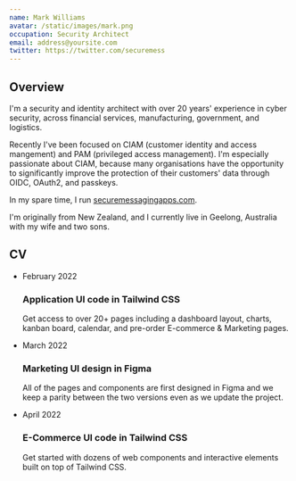 ```yaml
---
name: Mark Williams
avatar: /static/images/mark.png
occupation: Security Architect
email: address@yoursite.com
twitter: https://twitter.com/securemess
---
```


## Overview

I'm a security and identity architect with over 20 years' experience in cyber security, across financial services, manufacturing, government, and logistics.

Recently I've been focused on CIAM (customer identity and access mangement) and PAM (privileged access management). I'm especially passionate about CIAM, because many organisations have the opportunity to significantly improve the protection of their customers' data through OIDC, OAuth2, and passkeys. 

In my spare time, I run [securemessagingapps.com](https://securemessagingapps.com). 

I'm originally from New Zealand, and I currently live in Geelong, Australia with my wife and two sons.

## CV

<ul className="relative border-s border-gray-200 dark:border-gray-700">
  <li className="mb-10 ms-4">
    <time className="mb-1 text-sm font-normal leading-none text-gray-400 dark:text-gray-500">
      February 2022
    </time>
    <h3 className="text-lg font-semibold text-gray-900 dark:text-white">
      Application UI code in Tailwind CSS
    </h3>
    <p className="mb-4 text-base font-normal text-gray-500 dark:text-gray-400">
      Get access to over 20+ pages including a dashboard layout, charts, kanban board, calendar, and pre-order E-commerce &amp; Marketing pages.
    </p>
  </li>

  <li className="mb-10 ms-4">
    <time className="mb-1 text-sm font-normal leading-none text-gray-400 dark:text-gray-500">
      March 2022
    </time>
    <h3 className="text-lg font-semibold text-gray-900 dark:text-white">
      Marketing UI design in Figma
    </h3>
    <p className="text-base font-normal text-gray-500 dark:text-gray-400">
      All of the pages and components are first designed in Figma and we keep a parity between the two versions even as we update the project.
    </p>
  </li>

  <li className="ms-4">
    <time className="mb-1 text-sm font-normal leading-none text-gray-400 dark:text-gray-500">
      April 2022
    </time>
    <h3 className="text-lg font-semibold text-gray-900 dark:text-white">
      E-Commerce UI code in Tailwind CSS
    </h3>
    <p className="text-base font-normal text-gray-500 dark:text-gray-400">
      Get started with dozens of web components and interactive elements built on top of Tailwind CSS.
    </p>
  </li>
</ul>
